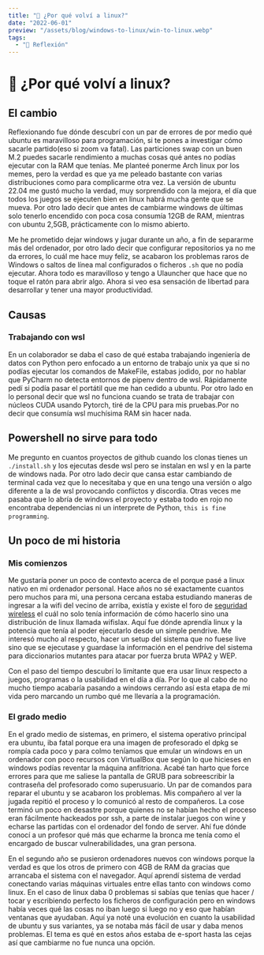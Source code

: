 ```yaml
---
title: "🐧 ¿Por qué volví a linux?"
date: "2022-06-01"
preview: "/assets/blog/windows-to-linux/win-to-linux.webp"
tags:
  - "🧠 Reflexión"
---
```


# 🐧 ¿Por qué volví a linux?

## El cambio

Reflexionando fue dónde descubrí con un par de errores de por medio qué ubuntu
es maravilloso para programación, si te pones a investigar cómo sacarle
partido(eso si zoom va fatal). Las particiones swap con un buen M.2 puedes
sacarle rendimiento a muchas cosas qué antes no podías ejecutar con la RAM que
tenías. Me planteé ponerme Arch linux por los memes, pero la verdad es que ya me
peleado bastante con varias distribuciones como para complicarme otra vez. La
versión de ubuntu 22.04 me gustó mucho la verdad, muy sorprendido con la mejora,
el día que todos los juegos se ejecuten bien en linux habrá mucha gente que se
mueva. Por otro lado decir que antes de cambiarme windows de últimas solo
tenerlo encendido con poca cosa consumía 12GB de RAM, mientras con ubuntu 2,5GB,
prácticamente con lo mismo abierto.

Me he prometido dejar windows y jugar durante un año, a fin de separarme más del
ordenador, por otro lado decir que configurar repositorios ya no me da errores,
lo cuál me hace muy feliz, se acabaron los problemas raros de Windows o saltos
de línea mal configurados o ficheros `.sh` que no podía ejecutar. Ahora todo es
maravilloso y tengo a Ulauncher que hace que no toque el ratón para abrir algo.
Ahora si veo esa sensación de libertad para desarrollar y tener una mayor
productividad.

## Causas

### Trabajando con wsl

En un colaborador se daba el caso de qué estaba trabajando ingeniería de datos
con Python pero enfocado a un entorno de trabajo unix ya que si no podías
ejecutar los comandos de MakeFile, estabas jodido, por no hablar que PyCharm no
detecta entornos de pipenv dentro de wsl. Rápidamente pedí si podía pasar el
portátil que me han cedido a ubuntu. Por otro lado en lo personal decir que wsl
no funciona cuando se trata de trabajar con núcleos CUDA usando Pytorch, tiré de
la CPU para mis pruebas.Por no decir que consumía wsl muchísima RAM sin hacer
nada.

## Powershell no sirve para todo

Me pregunto en cuantos proyectos de github cuando los clonas tienes un
`./install.sh` y los ejecutas desde wsl pero se instalan en wsl y en la parte de
windows nada. Por otro lado decir que cansa estar cambiando de terminal cada vez
que lo necesitaba y que en una tengo una versión o algo diferente a la de wsl
provocando conflictos y discordia. Otras veces me pasaba que lo abría de windows
el proyecto y estaba todo en rojo no encontraba dependencias ni un interprete de
Python, `this is fine programming`.

## Un poco de mi historia

### Mis comienzos

Me gustaría poner un poco de contexto acerca de el porque pasé a linux nativo en
mi ordenador personal. Hace años no sé exactamente cuantos pero muchos para mi,
una persona cercana estaba estudiando maneras de ingresar a la wifi del vecino
de arriba, existía y existe el foro de
[seguridad wireless](https://foro.seguridadwireless.net/) el cuál no solo tenía
información de cómo hacerlo sino una distribución de linux llamada wifislax.
Aquí fue dónde aprendía linux y la potencia que tenía al poder ejecutarlo desde
un simple pendrive. Me interesó mucho al respecto, hacer un setup del sistema
que no fuese live sino que se ejecutase y guardase la información en el pendrive
del sistema para diccionarios mutantes para atacar por fuerza bruta WPA2 y WEP.

Con el paso del tiempo descubrí lo limitante que era usar linux respecto a
juegos, programas o la usabilidad en el día a día. Por lo que al cabo de no
mucho tiempo acabaría pasando a windows cerrando así esta etapa de mi vida pero
marcando un rumbo qué me llevaría a la programación.

### El grado medio

En el grado medio de sistemas, en primero, el sistema operativo principal era
ubuntu, iba fatal porque era una imagen de profesorado el dpkg se rompía cada
poco y para colmo teníamos que emular un windows en un ordenador con poco
recursos con VirtualBox que según lo que hicieses en windows podías reventar la
máquina anfitriona. Acabé tan harto que force errores para que me saliese la
pantalla de GRUB para sobreescribir la contraseña del profesorado como
superusuario. Un par de comandos para reparar el ubuntu y se acabaron los
problemas. Mis compañero al ver la jugada repitió el proceso y lo comunicó al
resto de compañeros. La cose terminó un poco en desastre porque quienes no se
habían hecho el proceso eran fácilmente hackeados por ssh, a parte de instalar
juegos con wine y echarse las partidas con el ordenador del fondo de server. Ahí
fue dónde conocí a un profesor qué más que echarme la bronca me tenía como el
encargado de buscar vulnerabilidades, una gran persona.

En el segundo año se pusieron ordenadores nuevos con windows porque la verdad es
que los otros de primero con 4GB de RAM da gracias que arrancaba el sistema con
el navegador. Aquí aprendí sistema de verdad conectando varias máquinas
virtuales entre ellas tanto con windows como linux. En el caso de linux daba 0
problemas si sabías que tenías que hacer / tocar y escribiendo perfecto los
ficheros de configuración pero en windows había veces qué las cosas no iban
luego si luego no y eso que habían ventanas que ayudaban. Aquí ya noté una
evolución en cuanto la usabilidad de ubuntu y sus variantes, ya se notaba más
fácil de usar y daba menos problemas. El tema es qué en estos años estaba de
e-sport hasta las cejas así que cambiarme no fue nunca una opción.
